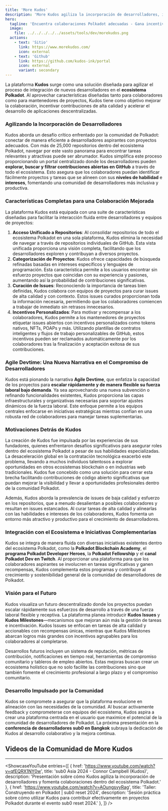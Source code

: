 ```yaml
---
title: 'More Kudos'
description: 'More Kudos agiliza la incorporación de desarrolladores, incentiva las contribuciones y fomenta la colaboración dentro del ecosistema Polkadot.'
hero:
  tagline: 'Encuentra colaboraciones Polkadot adecuadas - Gana incentivos, recoge Kudos.'
  image: 
    file: ../../../../../assets/tools/dev/morekudos.png
  actions:
    - text: 'Sitio'
      link: https://www.morekudos.com/
      icon: external
    - text: 'Github'
      link: https://github.com/kudos-ink/portal
      icon: external
      variant: secondary
---
```



La plataforma **Kudos** surge como una solución diseñada para agilizar el proceso de integración de nuevos desarrolladores en el **ecosistema Polkadot**. 
Al aprovechar características diseñadas tanto para colaboradores como para mantenedores de proyectos, Kudos tiene como objetivo mejorar la colaboración, incentivar contribuciones de alta calidad y acelerar el desarrollo de aplicaciones descentralizadas.

### Agilizando la Incorporación de Desarrolladores
Kudos aborda un desafío crítico enfrentado por la comunidad de Polkadot: conectar de manera eficiente a desarrolladores aspirantes con proyectos adecuados. Con más de 25,000 repositorios dentro del ecosistema Polkadot, navegar por este vasto panorama para encontrar tareas relevantes y atractivas puede ser abrumador. Kudos simplifica este proceso proporcionando un portal centralizado donde los desarrolladores pueden **explorar, buscar y filtrar contribuciones abiertas en GitHub** a través de todo el ecosistema. Esto asegura que los colaboradores puedan identificar fácilmente proyectos y tareas que se alineen con sus **niveles de habilidad** e **intereses**, fomentando una comunidad de desarrolladores más inclusiva y productiva.

### Características Completas para una Colaboración Mejorada
La plataforma Kudos está equipada con una suite de características diseñadas para facilitar la interacción fluida entre desarrolladores y equipos de proyectos:
1. **Acceso Unificado a Repositorios**: Al consolidar repositorios de todo el ecosistema Polkadot en una sola plataforma, Kudos elimina la necesidad de navegar a través de repositorios individuales de GitHub. Esta vista unificada proporciona una visión completa, facilitando que los desarrolladores exploren y contribuyan a diversos proyectos.
2. **Categorización de Proyectos**: Kudos ofrece capacidades de búsqueda refinadas basadas en intereses específicos y lenguajes de programación. Esta característica permite a los usuarios encontrar sin esfuerzo proyectos que coincidan con su experiencia y pasiones, aumentando así la probabilidad de contribuciones significativas.
3. **Curación de Issues**: Reconociendo la importancia de tareas bien definidas, Kudos colabora con equipos de proyectos para curar issues de alta calidad y con contexto. Estos issues curados proporcionan toda la información necesaria, permitiendo que los colaboradores comiencen a trabajar de inmediato sin retrasos innecesarios.
4. **Incentivos Personalizados**: Para motivar y recompensar a los colaboradores, Kudos permite a los mantenedores de proyectos etiquetar issues abiertos con incentivos personalizados como tokens nativos, NFTs, POAPs y más. Utilizando plantillas de contratos inteligentes y flujos de trabajo personalizables de GitHub, estos incentivos pueden ser reclamados automáticamente por los colaboradores tras la finalización y aceptación exitosa de sus contribuciones.

### Agile Devtime: Una Nueva Narrativa en el Compromiso de Desarrolladores
Kudos está pionando la narrativa **Agile Devtime**, que enfatiza la capacidad de los proyectos para **escalar rápidamente y de manera flexible su fuerza laboral bajo demanda**. Ya sea aprovechando una nueva subvención o refinando funcionalidades existentes, Kudos proporciona las capas infraestructurales y organizativas necesarias para soportar ajustes dinámicos de la fuerza laboral. Este enfoque permite a los equipos centrales enfocarse en iniciativas estratégicas mientras confían en una robusta red de colaboradores para manejar tareas suplementarias.

### Motivaciones Detrás de Kudos
La creación de Kudos fue impulsada por las experiencias de sus fundadores, quienes enfrentaron desafíos significativos para asegurar roles dentro del ecosistema Polkadot a pesar de sus habilidades especializadas. La desaceleración global en la contratación tecnológica exacerbó este problema, llevando a muchos individuos talentosos a explorar oportunidades en otros ecosistemas blockchain o en industrias web tradicionales. Kudos fue concebido como una solución para cerrar esta brecha facilitando contribuciones de código abierto significativas que puedan mejorar la visibilidad y llevar a oportunidades profesionales dentro de la comunidad Polkadot.

Además, Kudos aborda la prevalencia de issues de baja calidad y esfuerzo en los repositorios, que a menudo desalientan a posibles colaboradores y resultan en issues estancados. Al curar tareas de alta calidad y alinearlas con las habilidades e intereses de los colaboradores, Kudos fomenta un entorno más atractivo y productivo para el crecimiento de desarrolladores.

### Integración con el Ecosistema e Iniciativas Complementarias
Kudos se integra de manera fluida con diversas iniciativas existentes dentro del ecosistema Polkadot, como la **Polkadot Blockchain Academy**, el **programa Polkadot Developer Heroes**, la **Polkadot Fellowship** y el **canal Polkadot Dev en Twitch**. Al proporcionar una plataforma para que los colaboradores aspirantes se involucren en tareas significativas y ganen recompensas, Kudos complementa estos programas y contribuye al crecimiento y sostenibilidad general de la comunidad de desarrolladores de Polkadot.

### Visión para el Futuro
Kudos visualiza un futuro descentralizado donde los proyectos puedan escalar rápidamente sus esfuerzos de desarrollo a través de una fuerza laboral flexible y receptiva. La plataforma planea introducir **Kudos Issues** y **Kudos Milestones**—mecanismos que mejoran aún más la gestión de tareas e incentivación. Kudos Issues se enfocan en tareas de alta calidad y accionables con recompensas únicas, mientras que Kudos Milestones abarcan logros más grandes con incentivos agrupables para los colaboradores al completarse.

Desarrollos futuros incluyen un sistema de reputación, métricas de contribución, notificaciones en tiempo real, herramientas de compromiso comunitario y tableros de empleo abiertos. Estas mejoras buscan crear un ecosistema holístico que no solo facilite las contribuciones sino que también fomente el crecimiento profesional a largo plazo y el compromiso comunitario.

### Desarrollo Impulsado por la Comunidad
Kudos se compromete a asegurar que la plataforma evolucione en alineación con las necesidades de la comunidad. Al buscar activamente feedback y comprometerse con equipos del ecosistema, Kudos aspira a crear una plataforma centrada en el usuario que maximice el potencial de la comunidad de desarrolladores de Polkadot. La próxima presentación en la **conferencia de desarrolladores sub0 en Bangkok** subraya la dedicación de Kudos al desarrollo colaborativo y la mejora continua.

## Videos de la Comunidad de More Kudos
------------
<ShowcaseYouTube
  entries={[
    {
      href: 'https://www.youtube.com/watch?v=qfEQRX1NY0w',
      title: 'sub0 Asia 2024 - Connor Campbell (Kudos)',
      description: 'Presentación sobre cómo Kudos agiliza la incorporación de desarrolladores y fomenta colaboraciones dentro del ecosistema Polkadot.'
    },
    {
      href: 'https://www.youtube.com/watch?v=AOungsvyRag',
      title: 'Taller: Construyendo en Polkadot | sub0 reset 2024',
      description: 'Sesión práctica sobre cómo utilizar Kudos para contribuir efectivamente en proyectos Polkadot durante el evento sub0 reset 2024.'
    },
  ]} />
